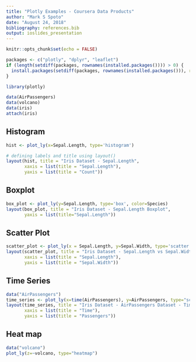 ```yaml
---
title: "Plotly Examples - Coursera Data Products"
author: "Mark S Spoto"
date: "August 24, 2018"
bibliography: references.bib
output: ioslides_presentation
---
```


```r
knitr::opts_chunk$set(echo = FALSE)
```

```r
packages <- c("plotly", "dplyr", "leaflet")
if (length(setdiff(packages, rownames(installed.packages()))) > 0) {
  install.packages(setdiff(packages, rownames(installed.packages())), repos = "http://cran.us.r-project.org")  
}
```

```r
library(plotly)
```

```r
data(AirPassengers)
data(volcano)
data(iris)
attach(iris)
```

## Histogram
```r
hist <- plot_ly(x=Sepal.Length, type='histogram')

# defining labels and title using layout()
layout(hist, title = "Iris Dataset - Sepal.Length",
       xaxis = list(title = "Sepal.Length"),
       yaxis = list(title = "Count"))
```

## Boxplot
```r
box_plot <- plot_ly(y=Sepal.Length, type='box', color=Species)
layout(box_plot, title = "Iris Dataset - Sepal.Length Boxplot",
       yaxis = list(title="Sepal.Length"))
```

## Scatter Plot
```r
scatter_plot <- plot_ly(x = Sepal.Length, y=Sepal.Width, type='scatter', mode='markers', color=Species)
layout(scatter_plot, title = "Iris Dataset - Sepal.Length vs Sepal.Width",
       xaxis = list(title = "Sepal.Length"),
       yaxis = list(title = "Sepal.Width"))
```

## Time Series
```r
data("AirPassengers")
time_series <- plot_ly(x=time(AirPassengers), y=AirPassengers, type="scatter", mode="lines")
layout(time_series, title = "Iris Dataset - AirPassengers Dataset - Time Series Plot",
       xaxis = list(title = "Time"),
       yaxis = list(title = "Passengers"))
```

## Heat map
```r
data("volcano")
plot_ly(z=~volcano, type="heatmap")

```

